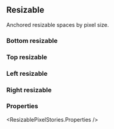 

<CommonHeader />

<Meta of={ResizablePixelStories} />

## Resizable

Anchored resizable spaces by pixel size.

### Bottom resizable

<Canvas of={ResizablePixelStories.Bottom} />

### Top resizable

<Canvas of={ResizablePixelStories.Top} />

### Left resizable

<Canvas of={ResizablePixelStories.Left} />

### Right resizable

<Canvas of={ResizablePixelStories.Right} />

### Properties

<ResizablePixelStories.Properties />
